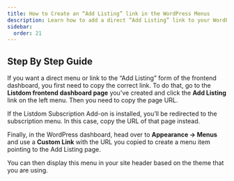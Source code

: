 ```yaml
---
title: How to Create an “Add Listing” link in the WordPress Menus
description: Learn how to add a direct “Add Listing” link to your WordPress menus for easier access to the frontend dashboard form.
sidebar:
  order: 21
---
```



## Step By Step Guide

If you want a direct menu or link to the “Add Listing” form of the frontend dashboard, you first need to copy the correct link. To do that, go to the **Listdom frontend dashboard page** you’ve created and click the **Add Listing** link on the left menu. Then you need to copy the page URL.  

<Aside type="note">
If the Listdom Subscription Add-on is installed, you’ll be redirected to the subscription menu. In this case, copy the URL of that page instead.
</Aside>

Finally, in the WordPress dashboard, head over to **Appearance → Menus** and use a **Custom Link** with the URL you copied to create a menu item pointing to the Add Listing page.  

You can then display this menu in your site header based on the theme that you are using.
